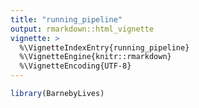 ```yaml
---
title: "running_pipeline"
output: rmarkdown::html_vignette
vignette: >
  %\VignetteIndexEntry{running_pipeline}
  %\VignetteEngine{knitr::rmarkdown}
  %\VignetteEncoding{UTF-8}
---
```


```r
library(BarnebyLives)
```

